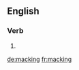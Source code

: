 ==English==

===Verb===
{{head|en}}

# {{present participle of|mack|lang=en}}

[[de:macking]]
[[fr:macking]]